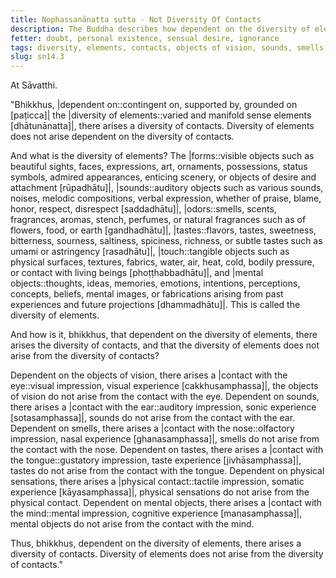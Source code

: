 ```yaml
---
title: Nophassanānatta sutta - Not Diversity Of Contacts
description: The Buddha describes how dependent on the diversity of elements, there arises a diversity of contacts, and not the other way around.
fetter: doubt, personal existence, sensual desire, ignorance
tags: diversity, elements, contacts, objects of vision, sounds, smells, tastes, physical sensations, mental objects, form element, sound element, odor element, taste element, touch element, six sense bases, sn, sn12-21, sn14
slug: sn14.3
---
```


At Sāvatthi.

"Bhikkhus, |dependent on::contingent on, supported by, grounded on [paṭicca]| the |diversity of elements::varied and manifold sense elements [dhātunānatta]|, there arises a diversity of contacts. Diversity of elements does not arise dependent on the diversity of contacts.

And what is the diversity of elements? The |forms::visible objects such as beautiful sights, faces, expressions, art, ornaments, possessions, status symbols, admired appearances, enticing scenery, or objects of desire and attachment [rūpadhātu]|, |sounds::auditory objects such as various sounds, noises, melodic compositions, verbal expression, whether of praise, blame, honor, respect, disrespect [saddadhātu]|, |odors::smells, scents, fragrances, aromas, stench, perfumes, or natural fragrances such as of flowers, food, or earth [gandhadhātu]|, |tastes::flavors, tastes, sweetness, bitterness, sourness, saltiness, spiciness, richness, or subtle tastes such as umami or astringency [rasadhātu]|, |touch::tangible objects such as physical surfaces, textures, fabrics, water, air, heat, cold, bodily pressure, or contact with living beings [phoṭṭhabbadhātu]|, and |mental objects::thoughts, ideas, memories, emotions, intentions, perceptions, concepts, beliefs, mental images, or fabrications arising from past experiences and future projections [dhammadhātu]|. This is called the diversity of elements.

And how is it, bhikkhus, that dependent on the diversity of elements, there arises the diversity of contacts, and that the diversity of elements does not arise from the diversity of contacts?

Dependent on the objects of vision, there arises a |contact with the eye::visual impression, visual experience [cakkhusamphassa]|, the objects of vision do not arise from the contact with the eye.
Dependent on sounds, there arises a |contact with the ear::auditory impression, sonic experience [sotasamphassa]|, sounds do not arise from the contact with the ear.
Dependent on smells, there arises a |contact with the nose::olfactory impression, nasal experience [ghanasamphassa]|, smells do not arise from the contact with the nose.
Dependent on tastes, there arises a |contact with the tongue::gustatory impression, taste experience [jivhāsamphassa]|, tastes do not arise from the contact with the tongue.
Dependent on physical sensations, there arises a |physical contact::tactile impression, somatic experience [kāyasamphassa]|, physical sensations do not arise from the physical contact.
Dependent on mental objects, there arises a |contact with the mind::mental impression, cognitive experience [manasamphassa]|, mental objects do not arise from the contact with the mind.

Thus, bhikkhus, dependent on the diversity of elements, there arises a diversity of contacts. Diversity of elements does not arise from the diversity of contacts."